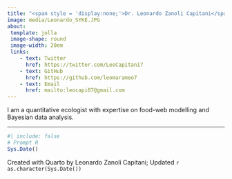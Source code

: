 ```yaml
---
title: "<span style = 'display:none;'>Dr. Leonardo Zanoli Capitani</span>"
image: media/Leonardo_SYKE.JPG
about: 
 template: jolla
 image-shape: round
 image-width: 20em
 links:
    - text: Twitter
      href: https://twitter.com/LeoCapitani7
    - text: GitHub
      href: https://github.com/leomarameo7
    - text: Email
      href: mailto:leocapi07@gmail.com
---
```


I am a quantitative ecologist with expertise on food-web modelling and Bayesian data analysis.

------------------------------------------------------------------------

```r
#| include: false
# Prompt R
Sys.Date()
```

Created with Quarto by Leonardo Zanoli Capitani; Updated `r as.character(Sys.Date())`
